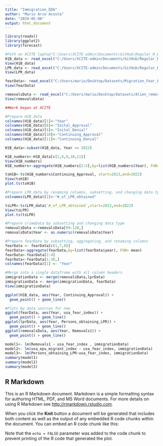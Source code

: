 ```yaml
---
title: "Immigration_EDA"
author: "Mario Arce Acosta"
date: "2024-05-08"
output: html_document
---
```


```r
library(readxl)
library(ggplot2)
library(forecast)

#Path on XCITE laptop"C:\Users\XCITE-admin\Documents\GitHub\Regular_R_Work\H1B_data.xlsx"
H1B_data <- read_excel("C:/Users/XCITE-admin/Documents/GitHub/Regular_R_Work/H1B_data.xlsx", sheet = "Sheet 1")
View(H1B_data)
LPR_data <- read_excel("C:/Users/XCITE-admin/Documents/GitHub/Regular_R_Work/LPR_1820-2022_data.xlsx", sheet = "LPR obtainments")
View(LPR_data)

fearData<- read_excel("C:/Users/mario/Desktop/Datasets/Migration_Fear_EPU_Data.xlsx", sheet = "Sheet1")
View(fearData)

removalsData <- read_excel("C:/Users/mario/Desktop/Datasets/Alien_removal_returns_fy2019_data.xlsx", sheet = "(R) Aliens removed or returned")
View(removalsData)
```

```r
##Work began at XCITE

#Prepare H1B_data
colnames(H1B_data)[1]<-"Year"
colnames(H1B_data)[8]<-"Inital_Approval"
colnames(H1B_data)[9]<-"Inital_Denial"
colnames(H1B_data)[10]<-"Continuing_Approval"
colnames(H1B_data)[11]<-"Continuing_Denial"

H1B_data<-subset(H1B_data, Year <= 2022)

H1B_numbers<-H1B_data[c(1,8,9,10,11)]
View(H1B_numbers)
H1B_numbers<-aggregate(H1B_numbers[2:5],by=list(H1B_numbers$Year), FUN=sum)

tsH1B<-ts(H1B_numbers$Continuing_Approval, start=2013,end=2022)
View(tsH1B)
plot.ts(tsH1B)

#Prepare LPR_data by renaming columns, subsetting, and changing data type
colnames(LPR_data)[2]<-"#_of_LPR_obtained"

tsLPR<-ts(LPR_data$`#_of_LPR_obtained`,start=2013,end=2022)
View(tsLPR)
plot.ts(tsLPR)

#Prepare crimeData by subsetting and changing data type
removalsData <-removalsData[99:128,]
removalsData$Year <- as.numeric(removalsData$Year)

#Prepare fearData by subsetting, aggregating, and renaming columns
fearData <- fearData[c(1,7,8)]
fearData<-aggregate(fearData,by=list(fearData$year), FUN= mean)
fearData<-fearData[2:4]
fearData<-fearData[1:30,]
colnames(fearData)[1] <- "Year"

#Merge into a single dataframe with all column headers
immigrationData <- merge(removalsData,lprData)
immigrationData <- merge(immigrationData, fearData)
View(immigrationData)
```

```r


ggplot(H1B_data, aes(Year, Continuing_Approval)) + 
  geom_point() + geom_line()

#Plots by data sources for now
ggplot(fearData, aes(Year, usa_fear_index)) + 
  geom_point() + geom_line()
ggplot(lprData, aes(Year, Persons_obtaining_LPR)) + 
  geom_point() + geom_line()
ggplot(removalsData, aes(Year, Removals1)) + 
  geom_point() + geom_line()

model1<- lm(Removals1 ~ usa_fear_index , immigrationData)
model2<- lm(usa_epu_migrant_index ~ usa_fear_index, immigrationData)
model3<- lm(Persons_obtaining_LPR~usa_fear_index, immigrationData)
summary(model1)
summary(model2)
summary(model3)

```

## R Markdown

This is an R Markdown document. Markdown is a simple formatting syntax for authoring HTML, PDF, and MS Word documents. For more details on using R Markdown see <http://rmarkdown.rstudio.com>.

When you click the **Knit** button a document will be generated that includes both content as well as the output of any embedded R code chunks within the document. You can embed an R code chunk like this:

Note that the `echo = FALSE` parameter was added to the code chunk to prevent printing of the R code that generated the plot.
